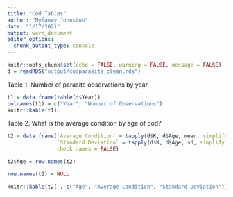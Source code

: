 ```yaml
---
title: "Cod Tables"
author: "Myfanwy Johnston"
date: "1/17/2021"
output: word_document
editor_options: 
  chunk_output_type: console
---
```


```r
knitr::opts_chunk$set(echo = FALSE, warning = FALSE, message = FALSE)
d = readRDS("output/codparasite_clean.rds")
```

Table 1. Number of parasite observations by year

```r

t1 = data.frame(table(d$Year))
colnames(t1) = c("Year", "Number of Observations")
knitr::kable(t1)

```

Table 2. What is the average condition by age of cod?       

```r

t2 = data.frame(`Average Condition` = tapply(d$K, d$Age, mean, simplify = FALSE),
                `Standard Deviation` = tapply(d$K, d$Age, sd, simplify = FALSE),
                check.names = FALSE)

t2$Age = row.names(t2)

row.names(t2) = NULL

knitr::kable(t2[ , c("Age", "Average Condition", "Standard Deviation")], digits = 2)

```

